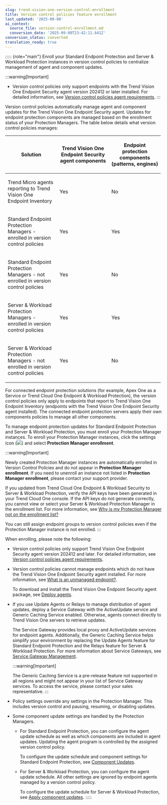 ```yaml
---
slug: trend-vision-one-version-control-enrollment
title: Version control policies feature enrollment
last_updated: '2025-09-08'
ai_context:
  source_file: version-control-enrollment.md
  conversion_date: '2025-09-08T23:42:11.641Z'
conversion_status: converted
translation_ready: true
---
```


::::: {role="main"}
Enroll your Standard Endpoint Protection and Server & Workload Protection instances in version control policies to centralize management of agent and component updates.

:::warning[Important]

- Version control policies only support endpoints with the Trend Vision One Endpoint Security agent version 202412 or later installed. For detailed information, see [Version control policies agent requirements](version-control-requirements.mdx).
:::

Version control policies automatically manage agent and component updates for the Trend Vision One Endpoint Security agent. Updates for endpoint protection components are managed based on the enrollment status of your Protection Managers. The table below details what version control policies manages:

<table style="width:99%;">
<colgroup>
<col style="width: 33%" />
<col style="width: 33%" />
<col style="width: 33%" />
</colgroup>
<thead>
<tr>
<th><p>Solution</p></th>
<th><p>Trend Vision One Endpoint Security agent components</p></th>
<th><p>Endpoint protection components (patterns, engines)</p></th>
</tr>
</thead>
<tbody>
<tr>
<td><p>Trend Micro agents reporting to Trend Vision One Endpoint Inventory</p></td>
<td><p>Yes</p></td>
<td><p>No</p></td>
</tr>
<tr>
<td><p>Standard Endpoint Protection Managers - enrolled in version control policies</p></td>
<td><p>Yes</p></td>
<td><p>Yes</p></td>
</tr>
<tr>
<td><p>Standard Endpoint Protection Managers - not enrolled in version control policies</p></td>
<td><p>Yes</p></td>
<td><p>No</p></td>
</tr>
<tr>
<td><p>Server &amp; Workload Protection Managers - enrolled in version control policies</p></td>
<td><p>Yes</p></td>
<td><p>Yes</p></td>
</tr>
<tr>
<td><p>Server &amp; Workload Protection Managers - not enrolled in version control policies</p></td>
<td><p>Yes</p></td>
<td><p>No</p></td>
</tr>
</tbody>
</table>

For connected endpoint protection solutions (for example, Apex One as a Service or Trend Cloud One Endpoint & Workload Protection), the version control policies only apply to endpoints that report to Trend Vision One Endpoint Inventory (endpoints with the Trend Vision One Endpoint Security agent installed). The connected endpoint protection servers apply their own components policies to manage all other components.

To manage endpoint protection updates for Standard Endpoint Protection and Server & Workload Protection, you must enroll your Protection Manager instances. To enroll your Protection Manager instances, click the settings icon (![](/images/gear_icon=fc9a51ad-35af-4fe3-92c6-5e41b2dfc5d9.webp)) and select **Protection Manager enrollment**.

:::warning[Important]

Newly created Protection Manager instances are automatically enrolled in Version Control Policies and do not appear in **Protection Manager enrollment**. If you need to unenroll an instance not listed in **Protection Manager enrollment**, please contact your support provider.

If you updated from Trend Cloud One Endpoint & Workload Security to Server & Workload Protection, verify the API keys have been generated in your Trend Cloud One console. If the API keys do not generate correctly, you cannot view or select your Server & Workload Protection Manager in the enrollment list. For more information, see [Why is my Protection Manager not on the enrollment list?](version-control-policies-faq.mdx)

You can still assign endpoint groups to version control policies even if the Protection Manager instance is not enrolled.
:::

When enrolling, please note the following:

- Version control policies only support Trend Vision One Endpoint Security agent version 202412 and later. For detailed information, see [Version control policies agent requirements](version-control-requirements.mdx).

- Version control policies cannot manage endpoints which do not have the Trend Vision One Endpoint Security agent installed. For more information, see [What is an unmanaged endpoint?](endpoint-list-faq.mdx).

  To download and install the Trend Vision One Endpoint Security agent package, see [Deploy agents](deploy-agents.mdx).

- If you use Update Agents or Relays to manage distribution of agent updates, deploy a Service Gateway with the ActiveUpdate service and Generic Caching Service enabled. Otherwise, agents connect directly to Trend Vision One servers to retrieve updates.

  The Service Gateway provides local proxy and ActiveUpdate services for endpoint agents. Additionally, the Generic Caching Service helps simplify your environment by replacing the Update Agents feature for Standard Endpoint Protection and the Relays feature for Server & Workload Protection. For more information about Service Gateways, see [Service Gateway Management](service-gateway-management.mdx).

  :::warning[Important]

  The Generic Caching Service is a pre-release feature not supported in all regions and might not appear in your list of Service Gateway services. To access the service, please contact your sales representative.
  :::

- Policy settings override any settings in the Protection Manager. This includes version control and pausing, resuming, or disabling updates.

- Some component update settings are handled by the Protection Managers.

  - For Standard Endpoint Protection, you can configure the agent update schedule as well as which components are included in agent updates. Updating the agent program is controlled by the assigned version control policy.

    To configure the update schedule and component settings for Standard Endpoint Protection, see [Component Updates](component-updates-apex.mdx).

  - For Server & Workload Protection, you can configure the agent update schedule. All other settings are ignored by endpoint agents managed by a version control policy.

    To configure the update schedule for Server & Workload Protection, see [Apply component updates](apply-security-updates.mdx).
:::::
